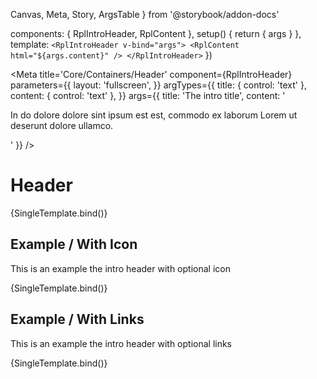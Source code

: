   Canvas,
  Meta,
  Story,
  ArgsTable
} from '@storybook/addon-docs'

  components: { RplIntroHeader, RplContent },
  setup() {
    return { args }
  },
  template: `
    <RplIntroHeader v-bind="args">
      <RplContent html="${args.content}" />
    </RplIntroHeader>
  `
})

<Meta
  title='Core/Containers/Header'
  component={RplIntroHeader}
  parameters={{
    layout: 'fullscreen',
  }}
  argTypes={{
    title: {
      control: 'text'
    },
    content: {
      control: 'text'
    },
  }}
  args={{
    title: 'The intro title',
    content: '<p>In do dolore dolore sint ipsum est est, commodo ex laborum Lorem ut deserunt dolore ullamco.</p>'
  }}
/>

# Header

<ArgsTable of={RplIntroHeader} />

<Canvas>
  <Story
    name='Intro'
    play={a11yStoryCheck}
  >
    {SingleTemplate.bind()}
  </Story>
</Canvas>

## Example / With Icon

This is an example the intro header with optional icon

<Canvas>
  <Story
    name='Intro/Icon'
    play={a11yStoryCheck}
    args={{
      iconName: 'icon-exclamation-circle-filled',
    }}
  >
    {SingleTemplate.bind()}
  </Story>
</Canvas>

## Example / With Links

This is an example the intro header with optional links

<Canvas>
  <Story
    name='Intro/Links'
    play={a11yStoryCheck}
    args={{
      iconName: 'icon-information-circle-filled',
      links: {
        title: 'Want to know more',
        items: [
          {text: 'First links', url: '#first', icon: 'icon-arrow-right'},
          {text: 'Second link', url: '#second', icon: 'icon-arrow-right'},
          {text: 'A third link', url: '#third', icon: 'icon-arrow-right'},
        ]
      }
    }}
  >
    {SingleTemplate.bind()}
  </Story>
</Canvas>
